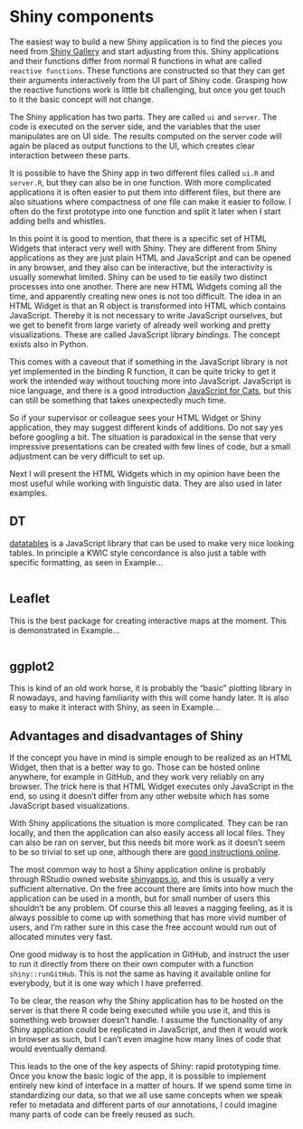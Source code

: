 # Shiny components

The easiest way to build a new Shiny application is to find the pieces you need from [Shiny Gallery]() and start adjusting from this. Shiny applications and their functions differ from normal R functions in what are called `reactive functions`. These functions are constructed so that they can get their arguments interactively from the UI part of Shiny code. Grasping how the reactive functions work is little bit challenging, but once you get touch to it the basic concept will not change.

The Shiny application has two parts. They are called `ui` and `server`. The code is executed on the server side, and the variables that the user manipulates are on UI side. The results computed on the server code will again be placed as output functions to the UI, which creates clear interaction between these parts.

It is possible to have the Shiny app in two different files called `ui.R` and `server.R`, but they can also be in one function. With more complicated applications it is often easier to put them into different files, but there are also situations where compactness of one file can make it easier to follow. I often do the first prototype into one function and split it later when I start adding bells and whistles.

In this point it is good to mention, that there is a specific set of HTML Widgets that interact very well with Shiny. They are different from Shiny applications as they are just plain HTML and JavaScript and can be opened in any browser, and they also can be interactive, but the interactivity is usually somewhat limited. Shiny can be used to tie easily two distinct processes into one another. There are new HTML Widgets coming all the time, and apparently creating new ones is not too difficult. The idea in an HTML Widget is that an R object is transformed into HTML which contains JavaScript. Thereby it is not necessary to write JavaScript ourselves, but we get to benefit from large variety of already well working and pretty visualizations. These are called JavaScript library *bindings*. The concept exists also in Python.

This comes with a caveout that if something in the JavaScript library is not yet implemented in the binding R function, it can be quite tricky to get it work the intended way without touching more into JavaScript. JavaScript is nice language, and there is a good introduction [JavaScript for Cats](), but this can still be something that takes unexpectedly much time.

So if your supervisor or colleague sees your HTML Widget or Shiny application, they may suggest different kinds of additions. Do not say yes before googling a bit. The situation is paradoxical in the sense that very impressive presentations can be created with few lines of code, but a small adjustment can be very difficult to set up.

Next I will present the HTML Widgets which in my opinion have been the most useful while working with linguistic data. They are also used in later examples.

## DT

[datatables]() is a JavaScript library that can be used to make very nice looking tables. In principle a KWIC style concordance is also just a table with specific formatting, as seen in Example…

```r

```


## Leaflet

This is the best package for creating interactive maps at the moment. This is demonstrated in Example…

```r

```


## ggplot2

This is kind of an old work horse, it is probably the "basic" plotting library in R nowadays, and having familiarity with this will come handy later. It is also easy to make it interact with Shiny, as seen in Example…

## Advantages and disadvantages of Shiny

If the concept you have in mind is simple enough to be realized as an HTML Widget, then that is a better way to go. Those can be hosted online anywhere, for example in GitHub, and they work very reliably on any browser. The trick here is that HTML Widget executes only JavaScript in the end, so using it doesn't differ from any other website which has some JavaScript based visualizations.

With Shiny applications the situation is more complicated. They can be ran locally, and then the application can also easily access all local files. They can also be ran on server, but this needs bit more work as it doesn't seem to be so trivial to set up one, although there are [good instructions online]().

The most common way to host a Shiny application online is probably through RStudio owned website [shinyapps.io](), and this is usually a very sufficient alternative. On the free account there are limits into how much the application can be used in a month, but for small number of users this shouldn't be any problem. Of course this all leaves a nagging feeling, as it is always possible to come up with something that has more vivid number of users, and I'm rather sure in this case the free account would run out of allocated minutes very fast.

One good midway is to host the application in GitHub, and instruct the user to run it directly from there on their own computer with a function `shiny::runGitHub`. This is not the same as having it available online for everybody, but it is one way which I have preferred.

To be clear, the reason why the Shiny application has to be hosted on the server is that there R code being executed while you use it, and this is something web browser doesn't handle. I assume the functionality of any Shiny application could be replicated in JavaScript, and then it would work in browser as such, but I can't even imagine how many lines of code that would eventually demand.

This leads to the one of the key aspects of Shiny: rapid prototyping time. Once you know the basic logic of the app, it is possible to implement entirely new kind of interface in a matter of hours. If we spend some time in standardizing our data, so that we all use same concepts when we speak refer to metadata and different parts of our annotations, I could imagine many parts of code can be freely reused as such.